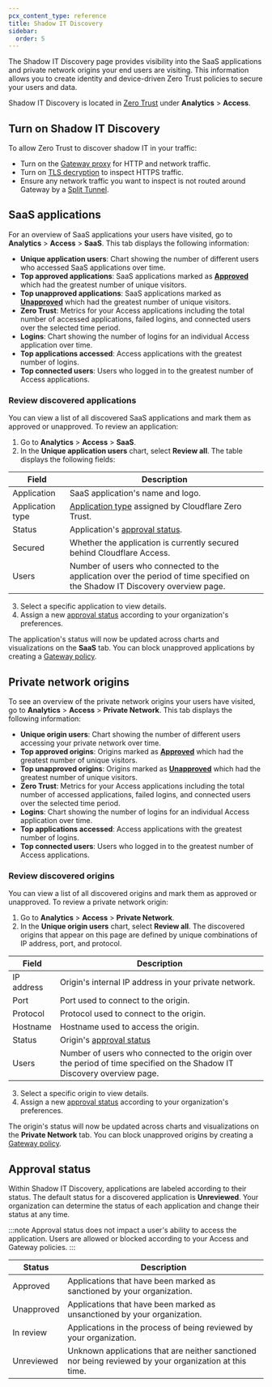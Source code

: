 ```yaml
---
pcx_content_type: reference
title: Shadow IT Discovery
sidebar:
  order: 5
---
```


The Shadow IT Discovery page provides visibility into the SaaS applications and private network origins your end users are visiting. This information allows you to create identity and device-driven Zero Trust policies to secure your users and data.

Shadow IT Discovery is located in [Zero Trust](https://one.dash.cloudflare.com) under **Analytics** > **Access**.

## Turn on Shadow IT Discovery

To allow Zero Trust to discover shadow IT in your traffic:

- Turn on the [Gateway proxy](/cloudflare-one/policies/gateway/proxy/) for HTTP and network traffic.
- Turn on [TLS decryption](/cloudflare-one/policies/gateway/http-policies/tls-decryption/) to inspect HTTPS traffic.
- Ensure any network traffic you want to inspect is not routed around Gateway by a [Split Tunnel](/cloudflare-one/connections/connect-devices/warp/configure-warp/route-traffic/split-tunnels/).

## SaaS applications

For an overview of SaaS applications your users have visited, go to **Analytics** > **Access** > **SaaS**. This tab displays the following information:

- **Unique application users**: Chart showing the number of different users who accessed SaaS applications over time.
- **Top approved applications**: SaaS applications marked as [**Approved**](#approval-status) which had the greatest number of unique visitors.
- **Top unapproved applications**: SaaS applications marked as [**Unapproved**](#approval-status) which had the greatest number of unique visitors.
- **Zero Trust**: Metrics for your Access applications including the total number of accessed applications, failed logins, and connected users over the selected time period.
- **Logins**: Chart showing the number of logins for an individual Access application over time.
- **Top applications accessed**: Access applications with the greatest number of logins.
- **Top connected users**: Users who logged in to the greatest number of Access applications.

### Review discovered applications

You can view a list of all discovered SaaS applications and mark them as approved or unapproved. To review an application:

1. Go to **Analytics** > **Access** > **SaaS**.
2. In the **Unique application users** chart, select **Review all**. The table displays the following fields:

| Field            | Description                                                                                                                  |
| ---------------- | ---------------------------------------------------------------------------------------------------------------------------- |
| Application      | SaaS application's name and logo.                                                                                            |
| Application type | [Application type](/cloudflare-one/policies/gateway/application-app-types/#app-types) assigned by Cloudflare Zero Trust.     |
| Status           | Application's [approval status](#approval-status).                                                                           |
| Secured          | Whether the application is currently secured behind Cloudflare Access.                                                       |
| Users            | Number of users who connected to the application over the period of time specified on the Shadow IT Discovery overview page. |

3. Select a specific application to view details.
4. Assign a new [approval status](#approval-status) according to your organization's preferences.

The application's status will now be updated across charts and visualizations on the **SaaS** tab. You can block unapproved applications by creating a [Gateway policy](/cloudflare-one/policies/gateway/).

## Private network origins

To see an overview of the private network origins your users have visited, go to **Analytics** > **Access** > **Private Network**. This tab displays the following information:

- **Unique origin users**: Chart showing the number of different users accessing your private network over time.
- **Top approved origins**: Origins marked as [**Approved**](#approval-status) which had the greatest number of unique visitors.
- **Top unapproved origins**: Origins marked as [**Unapproved**](#approval-status) which had the greatest number of unique visitors.
- **Zero Trust**: Metrics for your Access applications including the total number of accessed applications, failed logins, and connected users over the selected time period.
- **Logins**: Chart showing the number of logins for an individual Access application over time.
- **Top applications accessed**: Access applications with the greatest number of logins.
- **Top connected users**: Users who logged in to the greatest number of Access applications.

### Review discovered origins

You can view a list of all discovered origins and mark them as approved or unapproved. To review a private network origin:

1. Go to **Analytics** > **Access** > **Private Network**.
2. In the **Unique origin users** chart, select **Review all**. The discovered origins that appear on this page are defined by unique combinations of IP address, port, and protocol.

| Field      | Description                                                                                                             |
| ---------- | ----------------------------------------------------------------------------------------------------------------------- |
| IP address | Origin's internal IP address in your private network.                                                                   |
| Port       | Port used to connect to the origin.                                                                                     |
| Protocol   | Protocol used to connect to the origin.                                                                                 |
| Hostname   | Hostname used to access the origin.                                                                                     |
| Status     | Origin's [approval status](#approval-status)                                                                            |
| Users      | Number of users who connected to the origin over the period of time specified on the Shadow IT Discovery overview page. |

3. Select a specific origin to view details.
4. Assign a new [approval status](#approval-status) according to your organization's preferences.

The origin's status will now be updated across charts and visualizations on the **Private Network** tab. You can block unapproved origins by creating a [Gateway policy](/cloudflare-one/policies/gateway/).

## Approval status

Within Shadow IT Discovery, applications are labeled according to their status. The default status for a discovered application is **Unreviewed**. Your organization can determine the status of each application and change their status at any time.

:::note
Approval status does not impact a user's ability to access the application. Users are allowed or blocked according to your Access and Gateway policies.
:::

| Status     | Description                                                                                            |
| ---------- | ------------------------------------------------------------------------------------------------------ |
| Approved   | Applications that have been marked as sanctioned by your organization.                                 |
| Unapproved | Applications that have been marked as unsanctioned by your organization.                               |
| In review  | Applications in the process of being reviewed by your organization.                                    |
| Unreviewed | Unknown applications that are neither sanctioned nor being reviewed by your organization at this time. |
